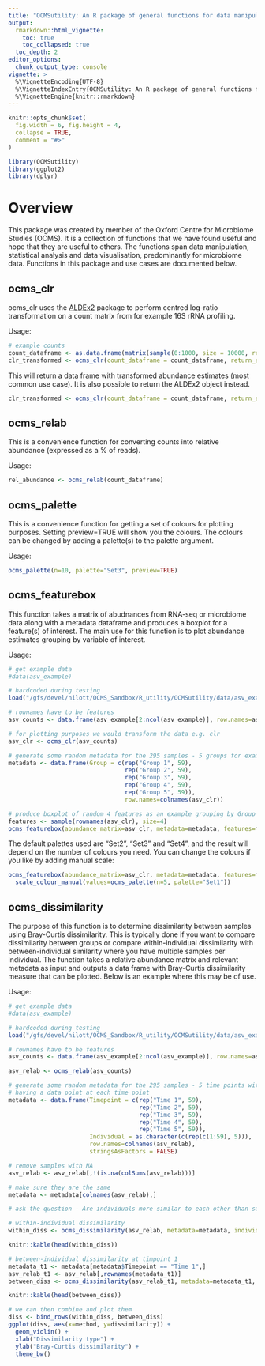 ```yaml
---
title: "OCMSutility: An R package of general functions for data manipulation, analysis and visualisation"
output: 
  rmarkdown::html_vignette:
    toc: true
    toc_collapsed: true
  toc_depth: 2
editor_options: 
  chunk_output_type: console
vignette: >
  %\VignetteEncoding{UTF-8}
  %\VignetteIndexEntry{OCMSutility: An R package of general functions for data manipulation, analysis and visualisation}
  %\VignetteEngine{knitr::rmarkdown}
---
```


```r
knitr::opts_chunk$set(
  fig.width = 6, fig.height = 4,
  collapse = TRUE,
  comment = "#>"
)
```

```r
library(OCMSutility)
library(ggplot2)
library(dplyr)
```

# Overview

This package was created by member of the Oxford Centre for Microbiome Studies (OCMS). It is a collection of functions that we have found useful and hope that they are useful to others. The functions span data manipulation, statistical analysis and data visualisation, predominantly for microbiome data. Functions in this package and use cases are documented below.

## ocms_clr

ocms_clr uses the [ALDEx2](https://www.bioconductor.org/packages/release/bioc/html/ALDEx2.html) package to perform centred log-ratio transformation on a count matrix from for example 16S rRNA profiling.  

Usage:

```r

# example counts
count_dataframe <- as.data.frame(matrix(sample(0:1000, size = 10000, replace=TRUE), ncol=50, nrow=200))
clr_transformed <- ocms_clr(count_dataframe = count_dataframe, return_as_dataframe = TRUE)
```

This will return a data frame with transformed abundance estimates (most common use case). It is also possible to return the ALDEx2 object instead.

```r
clr_transformed <- ocms_clr(count_dataframe = count_dataframe, return_as_dataframe = FALSE)
```

## ocms_relab

This is a convenience function for converting counts into relative abundance (expressed as a % of reads).

Usage:

```r
rel_abundance <- ocms_relab(count_dataframe)
```

## ocms_palette

This is a convenience function for getting a set of colours for plotting purposes. Setting preview=TRUE will show you the colours. The colours can be changed by adding a palette(s) to the palette argument. 

Usage:

```r

ocms_palette(n=10, palette="Set3", preview=TRUE)

```

## ocms_featurebox

This function takes a matrix of abudnances from RNA-seq or microbiome data along with a metadata dataframe and produces a boxplot for a feature(s) of interest. The main use for this function is to plot abundance estimates grouping by variable of interest. 

Usage:

```r

# get example data
#data(asv_example)

# hardcoded during testing
load("/gfs/devel/nilott/OCMS_Sandbox/R_utility/OCMSutility/data/asv_example.RData")

# rownames have to be features
asv_counts <- data.frame(asv_example[2:ncol(asv_example)], row.names=asv_example$sequence)

# for plotting purposes we would transform the data e.g. clr
asv_clr <- ocms_clr(asv_counts)

# generate some random metadata for the 295 samples - 5 groups for example
metadata <- data.frame(Group = c(rep("Group 1", 59),
                                 rep("Group 2", 59),
                                 rep("Group 3", 59),
                                 rep("Group 4", 59),
                                 rep("Group 5", 59)),
                                 row.names=colnames(asv_clr))

# produce boxplot of random 4 features as an example grouping by Group variable
features <- sample(rownames(asv_clr), size=4)
ocms_featurebox(abundance_matrix=asv_clr, metadata=metadata, features=features, group_by="Group")
```

The default palettes used are "Set2", "Set3" and "Set4", and the result will depend on the number of colours you need. You can change the colours if you like by adding manual scale:

```r
ocms_featurebox(abundance_matrix=asv_clr, metadata=metadata, features=features, group_by="Group") +
  scale_colour_manual(values=ocms_palette(n=5, palette="Set1"))

```

## ocms_dissimilarity

The purpose of this function is to determine dissimilarity between samples using Bray-Curtis dissimilarity. This is typically done if you want to compare dissimilarity between groups or compare within-individual dissimilarity with between-individual similarity where you have multiple samples per individual. The function takes a relative abundance matrix and relevant metadata as input and outputs a data frame with Bray-Curtis dissimilarity measure that can be plotted. Below is an example where this may be of use.

Usage:

```r

# get example data
#data(asv_example)

# hardcoded during testing
load("/gfs/devel/nilott/OCMS_Sandbox/R_utility/OCMSutility/data/asv_example.RData")

# rownames have to be features
asv_counts <- data.frame(asv_example[2:ncol(asv_example)], row.names=asv_example$sequence)

asv_relab <- ocms_relab(asv_counts)

# generate some random metadata for the 295 samples - 5 time points with each individual
# having a data point at each time point
metadata <- data.frame(Timepoint = c(rep("Time 1", 59),
                                     rep("Time 2", 59),
                                     rep("Time 3", 59),
                                     rep("Time 4", 59),
                                     rep("Time 5", 59)),
                       Individual = as.character(c(rep(c(1:59), 5))),
                       row.names=colnames(asv_relab),
                       stringsAsFactors = FALSE)

# remove samples with NA
asv_relab <- asv_relab[,!(is.na(colSums(asv_relab)))]

# make sure they are the same
metadata <- metadata[colnames(asv_relab),]

# ask the question - Are individuals more similar to each other than samples are within timepoints?

# within-individual dissimilarity
within_diss <- ocms_dissimilarity(asv_relab, metadata=metadata, individual_variable = "Individual", method="within")

knitr::kable(head(within_diss))

# between-individual dissimilarity at timpoint 1
metadata_t1 <- metadata[metadata$Timepoint == "Time 1",]
asv_relab_t1 <- asv_relab[,rownames(metadata_t1)]
between_diss <- ocms_dissimilarity(asv_relab_t1, metadata=metadata_t1, method="between")

knitr::kable(head(between_diss))

# we can then combine and plot them
diss <- bind_rows(within_diss, between_diss)
ggplot(diss, aes(x=method, y=dissimilarity)) +
  geom_violin() +
  xlab("Dissimilarity type") +
  ylab("Bray-Curtis dissimilarity") +
  theme_bw()

```